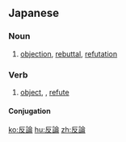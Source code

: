 ==Japanese==
{{ja-kanjitab|はん|ろん|yomi=on}}

===Noun===
{{ja-noun|はんろん}}

# [[objection]], [[rebuttal]], [[refutation]]

===Verb===
{{ja-verb-suru|tr=both|はんろん}}

# [[object]], {{l|en|rebut|id=deny the truth of something}}, [[refute]]

====Conjugation====
{{ja-suru|はんろん}}

[[ko:反論]]
[[hu:反論]]
[[zh:反論]]